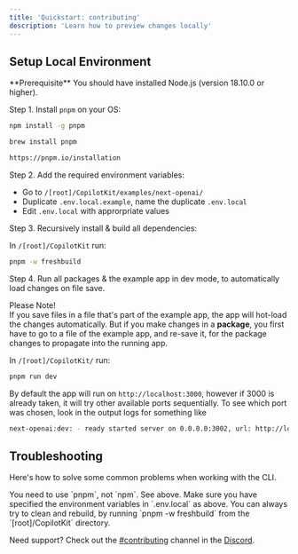 ```yaml
---
title: 'Quickstart: contributing'
description: 'Learn how to preview changes locally'
---
```


## Setup Local Environment

<Info>
  **Prerequisite** You should have installed Node.js (version 18.10.0 or
  higher).
</Info>

Step 1. Install `pnpm` on your OS:

<CodeGroup>

```bash npm
npm install -g pnpm
```

```bash brew
brew install pnpm
```

```l other
https://pnpm.io/installation
```

</CodeGroup>



Step 2. Add the required environment variables:

- Go to `/[root]/CopilotKit/examples/next-openai/` 
- Duplicate `.env.local.example`, name the duplicate `.env.local`
- Edit `.env.local` with approrpriate values


Step 3. Recursively install & build all dependencies:

In `/[root]/CopilotKit` run:
```bash
pnpm -w freshbuild
```

Step 4. Run all packages & the example app in dev mode, to automatically load changes on file save.

Please Note!\
If you save files in a file that's part of the example app, the app will hot-load the changes automatically.
But if you make changes in a **package**, you first have to go to a file of the example app, and re-save it,
for the package changes to propagate into the running app.

In `/[root]/CopilotKit/` run:
```bash
pnpm run dev
```

By default the app will run on `http://localhost:3000`, however if 3000 is already taken, it will try other available ports sequentially.
To see which port was chosen, look in the output logs for something like

```bash
next-openai:dev: - ready started server on 0.0.0.0:3002, url: http://localhost:3002
```


## Troubleshooting

Here's how to solve some common problems when working with the CLI.

<AccordionGroup>
  <Accordion title="npm is giving errors">
    You need to use `pnpm`, not `npm`. See above.
  </Accordion>
  <Accordion title="Unclear build error">
Make sure you have specified the environment variables in `.env.local` as above.
  </Accordion>
  <Accordion title="Package changes not taking affect in example app">
    You can always try to clean and rebuild, by running `pnpm -w freshbuild` from the `[root]/CopilotKit` directory.
  </Accordion>
</AccordionGroup>

Need support? Check out the [#contributing](https://discord.gg/6dffbvGU3D) channel in the [Discord](https://discord.gg/6dffbvGU3D).